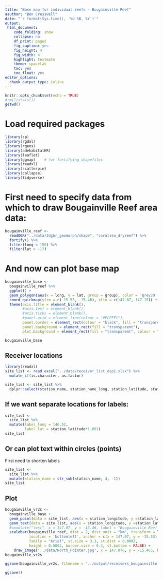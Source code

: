 ```yaml
---
title: "Base map for individual reefs - Bougainville Reef"
aauthor: "Ben Cresswell"
date: "`r format(Sys.time(), '%d %B, %Y')`"
output: 
 html_document:
    code_folding: show
    collapse: no
    df_print: paged
    fig_caption: yes
    fig_height: 4
    fig_width: 4
    highlight: textmate
    theme: spacelab
    toc: yes
    toc_float: yes
editor_options: 
  chunk_output_type: inline
---
```



```r
knitr::opts_chunk$set(echo = TRUE)
#rm(list=ls())
getwd()
```


# Load required packages
```r
library(sp)
library(rgdal)
library(rgeos)
library(adehabitatHR)
library(leaflet)
library(ggmap)    # for fortifying shapefiles
library(readxl)
library(scatterpie)
library(collapse)
library(tidyverse)
```

# First need to specify data from which to draw Bougainville Reef area data:
```r
bougainville_reef <- 
  readOGR("../data/3dgbr_geomorph/shape", "coralsea_dryreef") %>% 
  fortify() %>% 
  filter(long < 150) %>% 
  filter(lat > -17)
```

# And now can plot base map
```r
bougainville_base <- 
  bougainville_reef %>%   
  ggplot() +
  geom_polygon(aes(x = long, y = lat, group = group), color = 'grey30', fill = 'grey', lwd = 0.3) +
  coord_quickmap(ylim = c(-15.53, -15.46), xlim = c(147.07, 147.15)) +
  theme(axis.title = element_blank(), 
        #axis.text = element_blank(),
        #axis.ticks = element_blank(),
        #panel.grid = element_line(colour = "#ECEFF1"),
        panel.border = element_rect(colour = "black", fill = "transparent"),
        panel.background = element_rect(fill = "transparent"),
        plot.background = element_rect(fill = "transparent", colour = "transparent")) 

bougainville_base
```







## Receiver locations

```r
library(readxl)
site_list <- read_excel("../data/receiver_list_dep1.xlsx") %>% 
  mutate_if(is.character, as.factor)

site_list <- site_list %>%   
  dplyr::select(station_name, station_name_long, station_latitude, station_longitude)
```

## If we want separate locations for labels:
```r
site_list <-
  site_list %>% 
  mutate(label_long = 146.52,
         label_lat = station_latitude*1.001)
site_list
```

## Or can plot text within circles (points)
First need to shorten labels
```r
site_list <-
  site_list %>% 
  mutate(station_name = str_sub(station_name, 4, -1))
site_list
```



## Plot
```r
bougainville_vr2s <- 
  bougainville_base +
  geom_point(data = site_list, aes(x = station_longitude, y =station_latitude), colour = 'grey10', fill = 'lightskyblue', size = 8,  stroke = 0.3, shape = 21 ) +
  geom_text(data = site_list, aes(x = station_longitude, y =station_latitude, label = station_name), size = 3) +
  #annotate("text", x = 147.07, y = -15.46, label = "Bougainville Reef - VR2W locations", colour = "black", size = 5, fontface = 2, family = "Helvetica", hjust = 0) +
  scalebar(bougainville_reef, dist = 2, dist_unit = "km", transform = TRUE, model = "WGS84",            # Geo properties
           location = 'bottomleft', anchor = c(x = 147.07, y = -15.53),                                # Position of bar
           family = "Arial", st.size = 3.1, st.dist = 0.0002,                                            # Text properties
           height = 0.0002, border.size = 0.3, st.bottom = FALSE) +
    draw_image('../data/North_Pointer.jpg', x = 147.076, y = -15.465, hjust = 0.5, vjust = 0.5, scale = 0.01)
bougainville_vr2s
```





```r
ggsave(bougainville_vr2s, filename = '../output/receivers_bougainville.png', width = 200, height = 200, units = 'mm', dpi = 400)
```

```r
ggsave()
```


